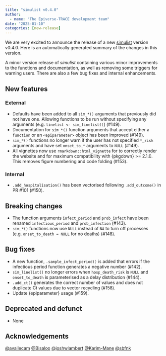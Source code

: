 ```yaml
---
title: "simulist v0.4.0"
author:
  - name: "The Epiverse-TRACE development team"
date: "2025-01-10"
categories: [new-release]
---
```


We are very excited to announce the release of a new [simulist](https://epiverse-trace.github.io/simulist) version v0.4.0.
Here is an automatically generated summary of the changes in this version.

A minor version release of _simulist_ containing various minor improvements to the functions and documentation, as well as removing some triggers for warning users. There are also a few bug fixes and internal enhancements.

## New features

### External

* Defaults have been added to all `sim_*()` arguments that previously did not have one. Allowing functions to be run without specifying any arguments (e.g. `linelist <- sim_linelist()`) (#149).
* Documentation for `sim_*()` function arguments that accept either a `function` or an `<epiparameter>` object has been improved (#149).
* `sim_*()` functions no longer warn if the user has not specified `*_risk` arguments and have set `onset_to_*` arguments to `NULL` (#149).
* All vignettes now use `rmarkdown::html_vignette` for to correctly render the website and for maximum compatibility with {pkgdown} >= 2.1.0. This removes figure numbering and code folding (#153).

### Internal

* `.add_hospitalisation()` has been vectorised following `.add_outcome()` in PR #101 (#150). 

## Breaking changes

* The function arguments `infect_period` and `prob_infect` have been renamed `infectious_period` and `prob_infection` (#143).
* `sim_*()` functions now use `NULL` instead of `NA` to turn off processes (e.g. `onset_to_death = NULL` for no deaths) (#148).

## Bug fixes

* A new function, `.sample_infect_period()` is added that errors if the infectious period function generates a negative number (#142).
* `sim_linelist()` no longer errors when `hosp_death_risk` is `NULL` and `onset_to_death` is parameterised as a delay distribution (#144). 
* `.add_ct()` generates the correct number of values and does not duplicate Ct values due to vector recycling (#158). 
* Update {epiparameter} usage (#159).

## Deprecated and defunct

* None


## Acknowledgements

[&#x0040;avallecam](https://github.com/avallecam) [&#x0040;Bisaloo](https://github.com/Bisaloo) [&#x0040;joshwlambert](https://github.com/joshwlambert) [&#x0040;Karim-Mane](https://github.com/Karim-Mane) [&#x0040;sbfnk](https://github.com/sbfnk)
